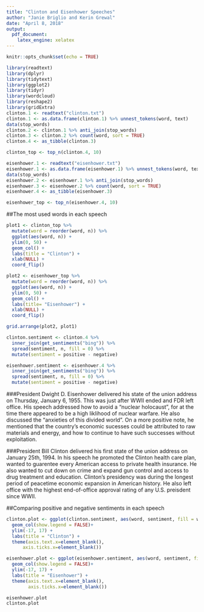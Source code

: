 ```yaml
---
title: "Clinton and Eisenhower Speeches"
author: "Janie Briglio and Kerin Grewal"
date: "April 8, 2018"
output: 
  pdf_document: 
    latex_engine: xelatex
---
```


```r
knitr::opts_chunk$set(echo = TRUE)
```


```r
library(readtext)
library(dplyr)
library(tidytext)
library(ggplot2)
library(tidyr)
library(wordcloud)
library(reshape2)
library(gridExtra)
clinton.1 <- readtext("clinton.txt") 
clinton.1 <- as.data.frame(clinton.1) %>% unnest_tokens(word, text)
data(stop_words)
clinton.2 <- clinton.1 %>% anti_join(stop_words) 
clinton.3 <- clinton.2 %>% count(word, sort = TRUE)
clinton.4 <- as_tibble(clinton.3)

clinton_top <- top_n(clinton.4, 10)

eisenhower.1 <- readtext("eisenhower.txt") 
eisenhower.1 <- as.data.frame(eisenhower.1) %>% unnest_tokens(word, text)
data(stop_words)
eisenhower.2 <- eisenhower.1 %>% anti_join(stop_words) 
eisenhower.3 <- eisenhower.2 %>% count(word, sort = TRUE)
eisenhower.4 <- as_tibble(eisenhower.3)

eisenhower_top <- top_n(eisenhower.4, 10)

```


##The most used words in each speech
```r
plot1 <- clinton_top %>%
  mutate(word = reorder(word, n)) %>%
  ggplot(aes(word, n)) +
  ylim(0, 50) +
  geom_col() +
  labs(title = "Clinton") +
  xlab(NULL) +
  coord_flip()

plot2 <- eisenhower_top %>%
  mutate(word = reorder(word, n)) %>%
  ggplot(aes(word, n)) +
  ylim(0, 50) +
  geom_col() +
  labs(title= "Eisenhower") +
  xlab(NULL) +
  coord_flip()

grid.arrange(plot2, plot1)
```

```r
clinton.sentiment <- clinton.4 %>%
  inner_join(get_sentiments("bing")) %>%
  spread(sentiment, n, fill = 0) %>%
  mutate(sentiment = positive - negative)

eisenhower.sentiment <- eisenhower.4 %>%
  inner_join(get_sentiments("bing")) %>%
  spread(sentiment, n, fill = 0) %>%
  mutate(sentiment = positive - negative)

```

###President Dwight D. Eisenhower delivered his state of the union address on Thursday, January 6, 1955. This was just after WWII ended and FDR left office. His speech addressed how to avoid a "nuclear holocaust", for at the time there appeared to be a high liklihood of nuclear warfare. He also discussed the "anxieties of this divided world". On a more positive note, he mentioned that the country's economic sucesses could be attributed to raw materials and energy, and how to continue to have such successes without exploitation. 

###President Bill Clinton delivered his first state of the union address on January 25th, 1994. In his speech he promoted the Clinton health care plan, wanted to guarentee every American access to private health insurance. He also wanted to cut down on crime and expand gun control and access to drug treatment and education. Clinton's presidency was during the longest period of peacetime economic expansion in American history. He also left office with the highest end-of-office approval rating of any U.S. preisdent since WWII.

\pagebreak


##Comparing positive and negative sentiments in each speech
```r
clinton.plot <- ggplot(clinton.sentiment, aes(word, sentiment, fill = word)) +
  geom_col(show.legend = FALSE)+
  ylim(-17, 17) +
  labs(title = "Clinton") +
  theme(axis.text.x=element_blank(),
      axis.ticks.x=element_blank())

eisenhower.plot <- ggplot(eisenhower.sentiment, aes(word, sentiment, fill = word)) +
  geom_col(show.legend = FALSE)+
  ylim(-17, 17) +
  labs(title = "Eisenhower") +
  theme(axis.text.x=element_blank(),
        axis.ticks.x=element_blank())

eisenhower.plot
clinton.plot
```



